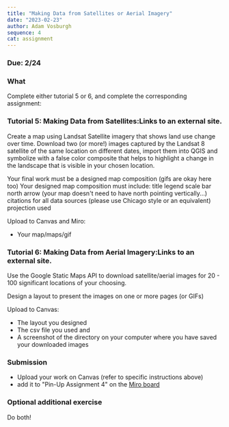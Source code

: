 ```yaml
---
title: "Making Data from Satellites or Aerial Imagery"
date: "2023-02-23"
author: Adam Vosburgh
sequence: 4
cat: assignment
---
```


### Due: 2/24

### What

Complete either tutorial 5 or 6, and complete the corresponding assignment: 

### Tutorial 5: Making Data from Satellites:Links to an external site.

Create a map using Landsat Satellite imagery that shows land use change over time. Download two (or more!) images captured by the Landsat 8 satellite of the same location on different dates, import them into QGIS and symbolize with a false color composite that helps to highlight a change in the landscape that is visible in your chosen location.

Your final work must be a designed map composition (gifs are okay here too)
Your designed map composition must include:
title
legend
scale bar
north arrow (your map doesn't need to have north pointing vertically...)
citations for all data sources (please use Chicago style or an equivalent)
projection used

Upload to Canvas and Miro:

- Your map/maps/gif
 
### Tutorial 6: Making Data from Aerial Imagery:Links to an external site.

Use the Google Static Maps API to download satellite/aerial images for 20 - 100 significant locations of your choosing.

Design a layout to present the images on one or more pages (or GIFs)

Upload to Canvas:

- The layout you designed
- The csv file you used and
- A screenshot of the directory on your computer where you have saved your downloaded images


### Submission

- Upload your work on Canvas (refer to specific instructions above) 
- add it to "Pin-Up Assignment 4" on the [Miro board](https://miro.com/app/board/uXjVPx7p4Qs=/)

### Optional additional exercise 

Do both! 